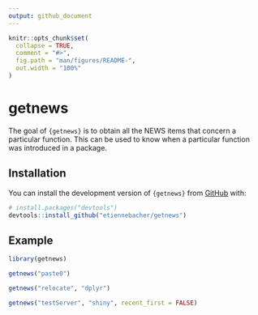 ```yaml
---
output: github_document
---
```


<!-- README.md is generated from README.Rmd. Please edit that file -->

```r
knitr::opts_chunk$set(
  collapse = TRUE,
  comment = "#>",
  fig.path = "man/figures/README-",
  out.width = "100%"
)
```

# getnews

<!-- badges: start -->
<!-- badges: end -->

The goal of `{getnews}` is to obtain all the NEWS items that concern a particular function. This can be used to know when a particular function was introduced in a package.

## Installation

You can install the development version of `{getnews}` from [GitHub](https://github.com/) with:

``` r
# install.packages("devtools")
devtools::install_github("etiennebacher/getnews")
```

## Example

```r
library(getnews)

getnews("paste0")

getnews("relocate", "dplyr")

getnews("testServer", "shiny", recent_first = FALSE)
```
